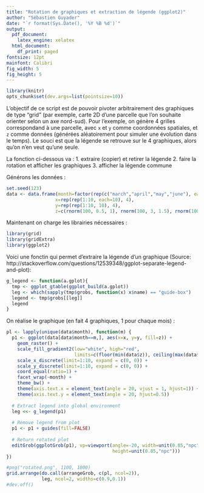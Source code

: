 ```yaml
---
title: "Rotation de graphiques et extraction de légende (ggplot2)"
author: "Sébastien Guyader"
date: "`r format(Sys.Date(), '%Y %B %d')`"
output:
  pdf_document:
    latex_engine: xelatex
  html_document:
    df_print: paged
fontsize: 12pt
mainfont: Calibri
fig_width: 5
fig_height: 5
---
```

  
```r
library(knitr)
opts_chunk$set(dev.args=list(pointsize=10))
```


L'objectif de ce script est de pouvoir pivoter arbitrairement des graphiques de type "grid" (par exemple, carte 2D d'une parcelle que l'on souhaite orienter selon un axe nord-sud).
Pour l'exemple, on génère 4 grilles correspondand à une parcelle, avec `x` et `y` comme coordonnées spatiales, et `z` comme données (générées aléatoirement pour simuler une évolution dans le temps).
Le souci est que la légende se retrouve sur le 4 graphiques, alors qu'on n'en veut qu'une seule.

La fonction ci-dessous va :
1. extraire (copier) et retirer la légende
2. faire la rotation et afficher les graphiques
3. afficher la légende commune

Générons les données :
```r
set.seed(123)
data <- data.frame(month=factor(rep(c("march","april","may","june"), each=100), levels=c("march","april","may","june")),
                  x=rep(rep(1:10, each=10), 4),
                  y=rep(rep(1:10, 10), 4),
                  z=c(rnorm(100, 0.5, 1), rnorm(100, 3, 1.5), rnorm(100, 6, 2), rnorm(100, 9, 1)))
```

Maintenant on charge les librairies nécessaires :
```r
library(grid)
library(gridExtra)
library(ggplot2)
```

Voici une fonctin qui permet d'extraire la légende d'un graphique (Source: http://stackoverflow.com/questions/12539348/ggplot-separate-legend-and-plot):
```r
g_legend <- function(a.gplot){
  tmp <- ggplot_gtable(ggplot_build(a.gplot))
  leg <- which(sapply(tmp$grobs, function(x) x$name) == "guide-box")
  legend <- tmp$grobs[[leg]]
  legend
}
```

On réalise le graphique (en fait 4 graphiques, 1 pour chaque mois) :

```r
pl <- lapply(unique(data$month), function(m) {
  p1 <- ggplot(data[data$month==m,], aes(x=x, y=y, fill=z)) +
    geom_raster() +
    scale_fill_gradient2(low="white", high="red", 
                         limits=c(floor(min(data$z)), ceiling(max(data$z)))) +
    scale_x_discrete(limit=1:10, expand = c(0, 0)) +
    scale_y_discrete(limit=1:10, expand = c(0, 0)) +
    coord_equal(ratio=1) +
    facet_wrap(~month) +
    theme_bw() +
    theme(axis.text.x = element_text(angle = 20, vjust = 1, hjust=1)) +
    theme(axis.text.y = element_text(angle = 20, hjust=0.5))
  
  # Extract legend into global environment
  leg <<- g_legend(p1)
  
  # Remove legend from plot
  p1 <- p1 + guides(fill=FALSE)
  
  # Return rotated plot
  editGrob(ggplotGrob(p1), vp=viewport(angle=-20, width=unit(0.85,"npc"), 
                                       height=unit(0.85,"npc")))                    
})

#png("rotated.png", 1100, 1000)
grid.arrange(do.call(arrangeGrob, c(pl, ncol=2)),
             leg, ncol=2, widths=c(0.9,0.1))
#dev.off()
```
